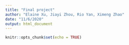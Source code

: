 ```yaml
---
title: "Final project"
author: "Elaine Xu, Jiayi Zhou, Rio Yan, Ximeng Zhao"
date: "11/6/2020"
output: html_document
---
```



```r
knitr::opts_chunk$set(echo = TRUE)
```
